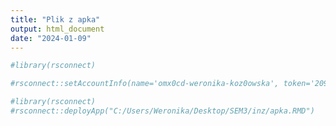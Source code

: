 ---
title: "Plik z apka"
output: html_document
date: "2024-01-09"
---
```{r}
#library(rsconnect)
```
```{r}
#rsconnect::setAccountInfo(name='omx0cd-weronika-koz0owska', token='20931996BD2570C00C1F99B788325BFC', #secret='Rl`vxjQJAU3W583e1n3AMN/ZQ+oaZlsJRkQmihMOl')
```
```{r}
#library(rsconnect)
#rsconnect::deployApp("C:/Users/Weronika/Desktop/SEM3/inz/apka.RMD")
``` 